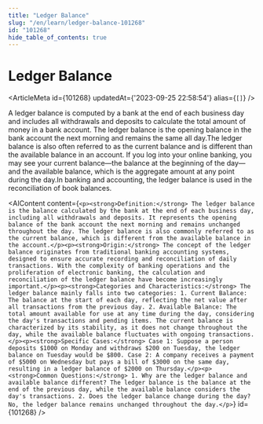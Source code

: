 ```yaml
---
title: "Ledger Balance"
slug: "/en/learn/ledger-balance-101268"
id: "101268"
hide_table_of_contents: true
---
```



# Ledger Balance

<ArticleMeta id={101268} updatedAt={'2023-09-25 22:58:54'} alias={`[]`} />
<div className='border-solid border-b border-t-0 my-4 border-[var(--ifm-color-gray-300)]' />

A ledger balance is computed by a bank at the end of each business day and includes all withdrawals and deposits to calculate the total amount of money in a bank account. The ledger balance is the opening balance in the bank account the next morning and remains the same all day.The ledger balance is also often referred to as the current balance and is different than the available balance in an account. If you log into your online banking, you may see your current balance—the balance at the beginning of the day—and the available balance, which is the aggregate amount at any point during the day.In banking and accounting, the ledger balance is used in the reconciliation of book balances.

<AIContent content={`<p><strong>Definition:</strong> The ledger balance is the balance calculated by the bank at the end of each business day, including all withdrawals and deposits. It represents the opening balance of the bank account the next morning and remains unchanged throughout the day. The ledger balance is also commonly referred to as the current balance, which is different from the available balance in the account.</p><p><strong>Origin:</strong> The concept of the ledger balance originates from traditional banking accounting systems, designed to ensure accurate recording and reconciliation of daily transactions. With the complexity of banking operations and the proliferation of electronic banking, the calculation and reconciliation of the ledger balance have become increasingly important.</p><p><strong>Categories and Characteristics:</strong> The ledger balance mainly falls into two categories: 1. Current Balance: The balance at the start of each day, reflecting the net value after all transactions from the previous day. 2. Available Balance: The total amount available for use at any time during the day, considering the day's transactions and pending items. The current balance is characterized by its stability, as it does not change throughout the day, while the available balance fluctuates with ongoing transactions.</p><p><strong>Specific Cases:</strong> Case 1: Suppose a person deposits $1000 on Monday and withdraws $200 on Tuesday, the ledger balance on Tuesday would be $800. Case 2: A company receives a payment of $5000 on Wednesday but pays a bill of $3000 on the same day, resulting in a ledger balance of $2000 on Thursday.</p><p><strong>Common Questions:</strong> 1. Why are the ledger balance and available balance different? The ledger balance is the balance at the end of the previous day, while the available balance considers the day's transactions. 2. Does the ledger balance change during the day? No, the ledger balance remains unchanged throughout the day.</p>`} id={101268} />
